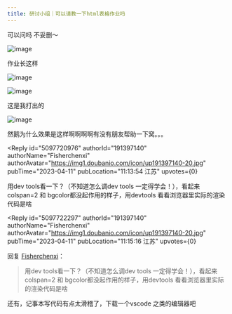 ```yaml
---
title: 研讨小组｜可以请教一下html表格作业吗
---
```



<Forum groupName="真的需要这份文凭吗？" groupUrl="https://www.douban.com/group/fucking_diploma/" archivedAt="2025-05-16T14:38:14.560Z">
  <Post
    id="286535924"
    title="研讨小组｜可以请教一下html表格作业吗"
    url="https://www.douban.com/group/topic/286535924/?_spm_id=MjU4ODAyNjEx"
    pubTime="2023-04-11"
    highlightUserId="191397140"
  >
可以问吗 不妥删～

![image](https://img1.doubanio.com/view/group_topic/l/public/p603133479.webp)

作业长这样

![image](https://img9.doubanio.com/view/group_topic/l/public/p603133496.webp)

![image](https://img1.doubanio.com/view/group_topic/l/public/p603133480.webp)

这是我打出的

![image](https://img1.doubanio.com/view/group_topic/l/public/p603133498.webp)

然鹅为什么效果是这样啊啊啊啊有没有朋友帮助一下窝。。。

<Reply
  id="5097720976"
  authorId="191397140"
  authorName="Fisherchenxi"
  authorAvatar="https://img1.doubanio.com/icon/up191397140-20.jpg"
  pubTime="2023-04-11"
  pubLocation="11:13:54 江苏"
  upvotes={0}
>
用dev tools看一下？（不知道怎么调dev tools 一定得学会！），看起来
colspan=2 和 bgcolor都没起作用的样子，用devtools
看看浏览器里实际的渲染代码是啥
</Reply>

<Reply
  id="5097722297"
  authorId="191397140"
  authorName="Fisherchenxi"
  authorAvatar="https://img1.doubanio.com/icon/up191397140-20.jpg"
  pubTime="2023-04-11"
  pubLocation="11:15:16 江苏"
  upvotes={0}
>
回复 [Fisherchenxi](https://www.douban.com/people/191397140/)：
 > 用dev tools看一下？（不知道怎么调dev tools 一定得学会！），看起来
> colspan=2 和 bgcolor都没起作用的样子，用devtools
> 看看浏览器里实际的渲染代码是啥

还有，记事本写代码有点太滑稽了，下载一个vscode 之类的编辑器吧
</Reply>
  </Post>
</Forum>
